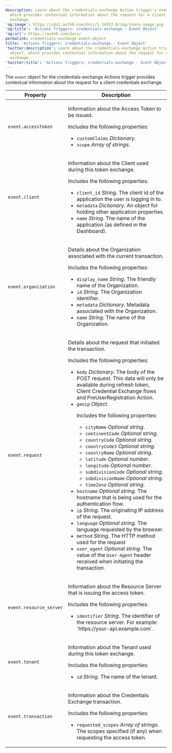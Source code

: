 ```yaml
---
description: Learn about the credentials-exchange Action trigger's event object,
  which provides contextual information about the request for a client credentials
  exchange.
'og:image': https://cdn2.auth0.com/docs/1.14553.0/img/share-image.png
'og:title': 'Actions Triggers: credentials-exchange - Event Object'
'og:url': https://auth0.com/docs/
permalink: credentials-exchange-event-object
title: 'Actions Triggers: credentials-exchange - Event Object'
'twitter:description': Learn about the credentials-exchange Action trigger's event
  object, which provides contextual information about the request for a client credentials
  exchange.
'twitter:title': 'Actions Triggers: credentials-exchange - Event Object'
---
```

The `event` object for the credentials-exchange Actions trigger provides contextual information about the request for a client credentials exchange.

<table class="table">
<thead>
<tr>
<th>Property</th>
<th>Description</th>
</tr>
</thead>
<tbody>
<tr>
<td>
<p><code>event.accessToken</code></p>
</td>
<td>
<p>Information about the <Tooltip tip="Authorization credential, in the form of an opaque string or JWT, used to access an API." cta="View Glossary" href="/glossary?term=Access+Token">Access Token</Tooltip> to be issued.</p>
<p>Includes the following properties:</p>
<ul>
<li><code>customClaims</code> <em>Dictionary</em>.</li>
<li><code>scope</code> <em>Array of strings</em>.</li>
</ul>
</td>
</tr>
<tr>
<td>
<p><code>event.client</code></p>
</td>
<td>
<p>Information about the Client used during this token exchange.</p>
<p>Includes the following properties:</p>
<ul>
<li>
<code>client_id</code> <em>String</em>.
            <span>The client id of the application the user is logging in to.</span>
</li>
<li>
<code>metadata</code> <em>Dictionary</em>.
            <span>An object for holding other application properties.</span>
</li>
<li>
<code>name</code> <em>String</em>.
            <span>The name of the application (as defined in the Dashboard).</span>
</li>
</ul>
</td>
</tr>
<tr>
<td>
<p><code>event.organization</code></p>
</td>
<td>
<p>Details about the Organization associated with the current transaction.</p>
<p>Includes the following properties:</p>
<ul>
<li>
<code>display_name</code> <em>String</em>.
            <span>The friendly name of the Organization.</span>
</li>
<li>
<code>id</code> <em>String</em>.
            <span>The Organization identifier.</span>
</li>
<li>
<code>metadata</code> <em>Dictionary</em>.
            <span>Metadata associated with the Organization.</span>
</li>
<li>
<code>name</code> <em>String</em>.
            <span>The name of the Organization.</span>
</li>
</ul>
</td>
</tr>
<tr>
<td>
<p><code>event.request</code></p>
</td>
<td>
<p>Details about the request that initiated the transaction.</p>
<p>Includes the following properties:</p>
<ul>
<li>
<code>body</code> <em>Dictionary</em>.
            <span>The body of the POST request. This data will only be available
              during refresh token, Client Credential Exchange flows and
              PreUserRegistration Action.</span>
</li>
<li>
<code>geoip</code> <em>Object</em>.
            <p>Includes the following properties:</p>
<ul>
<li><code>cityName</code> <em>Optional string</em>.</li>
<li><code>continentCode</code> <em>Optional string</em>.</li>
<li><code>countryCode</code> <em>Optional string</em>.</li>
<li><code>countryCode3</code> <em>Optional string</em>.</li>
<li><code>countryName</code> <em>Optional string</em>.</li>
<li><code>latitude</code> <em>Optional number</em>.</li>
<li><code>longitude</code> <em>Optional number</em>.</li>
<li><code>subdivisionCode</code> <em>Optional string</em>.</li>
<li><code>subdivisionName</code> <em>Optional string</em>.</li>
<li><code>timeZone</code> <em>Optional string</em>.</li>
</ul>
</li>
<li>
<code>hostname</code> <em>Optional string</em>.
            <span>The hostname that is being used for the authentication
              flow.</span>
</li>
<li>
<code>ip</code> <em>String</em>.
            <span>The originating IP address of the request.</span>
</li>
<li>
<code>language</code> <em>Optional string</em>.
            <span>The language requested by the browser.</span>
</li>
<li>
<code>method</code> <em>String</em>.
            <span>The HTTP method used for the request</span>
</li>
<li>
<code>user_agent</code> <em>Optional string</em>.
            <span>The value of the <code>User-Agent</code> header received when
              initiating the transaction.</span>
</li>
</ul>
</td>
</tr>
<tr>
<td>
<p><code>event.resource_server</code></p>
</td>
<td>
<p>
          Information about the Resource Server that is issuing the access token.
        </p>
<p>Includes the following properties:</p>
<ul>
<li>
<code>identifier</code> <em>String</em>.
            <span>The identifier of the resource server. For example:
              `https://your-api.example.com`.</span>
</li>
</ul>
</td>
</tr>
<tr>
<td>
<p><code>event.tenant</code></p>
</td>
<td>
<p>Information about the Tenant used during this token exchange.</p>
<p>Includes the following properties:</p>
<ul>
<li>
<code>id</code> <em>String</em>.
            <span>The name of the tenant.</span>
</li>
</ul>
</td>
</tr>
<tr>
<td>
<p><code>event.transaction</code></p>
</td>
<td>
<p>Information about the Credentials Exchange transaction.</p>
<p>Includes the following properties:</p>
<ul>
<li>
<code>requested_scopes</code> <em>Array of strings</em>.
            <span>The scopes specified (if any) when requesting the access
              token.</span>
</li>
</ul>
</td>
</tr>
</tbody>
</table>
